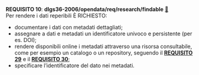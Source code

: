 ::: {#req-10 .callout-important appearance="simple" icon=false .requisito}
[**REQUISITO 10**]{.testo-rosso}: **dlgs36-2006/opendata/req/research/findable** [🔗](#req-10){.link-req}<br>
Per rendere i dati reperibili È RICHIESTO:

- documentare i dati con metadati dettagliati;
- assegnare a dati e metadati un identificatore univoco e persistente (per es. DOI);
- rendere disponibili online i metadati attraverso una risorsa consultabile, come per esempio un catalogo o un repository, seguendo il [**REQUISITO 29**](capitolo-7.qmd#req-29){.testo-rosso} e il [**REQUISITO 30**](capitolo-7.qmd#req-30){.testo-rosso};
- specificare l'identificatore del dato nei metadati.
:::
